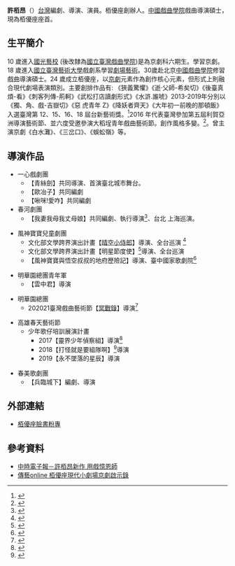 {{Multiple issues|
{{Notability Unreferenced|time=2016-12-26T15:19:08+00:00}}
{{Advert|time=2021-01-16T20:44:52+00:00}}
{{Fanpov|time=2021-01-16T20:44:52+00:00}}
{{Autobiography|time=2021-01-16T20:44:52+00:00}}
}}
{{藝人
| 姓名 = 許栢昂
| 類型 = 導演
| 圖片 =
| 圖片簡介 = 
| 原名 = 
| 羅馬拼音 = Po-Ang Hsu
| 綽號 = 
| 出生日期 = {{birth date and age|1983|06|18}}
| 出生地點 = [[臺灣|臺灣]][[臺北市|臺北市]]
| 國籍 = {{ROC}}
| 逝世日期 = 
| 配偶 =
| 音樂類型 = 
| 職業 =劇場[[編劇|編劇]]、[[導演|導演]]、[[演員|演員]]
| 語言 = 
| 教育程度 = 中國戲曲學院戲劇與影視學碩士戲曲導演研究、[[臺灣藝術大學|臺灣藝術大學]]戲劇學系
| 演奏樂器 = 
| 代表作品 = 
| 活躍年代 = 
| 唱片公司 = 
| 經紀公司 = 
| 相關團體 = 栢優座
| 網站 =
}}

'''許栢昂'''（{{bd|1983年|6月18日}}）[[台灣|台灣]]編劇、導演、演員。栢優座創辦人。[[中國戲曲學院|中國戲曲學院]]戲曲導演碩士，現為栢優座座首。

==生平簡介==

10 歲進入[[國光藝校|國光藝校]]
(後改隸為[[國立臺灣戲曲學院|國立臺灣戲曲學院]])是為京劇科六期生。學習京劇。 18 歲進入[[國立臺灣藝術大學|國立臺灣藝術大學]]戲劇系學習[[劇場藝術|劇場藝術]]。30歲赴北京[[中國戲曲學院|中國戲曲學院]]修習戲曲導演碩士。24 歲成立栢優座，以[[京劇|京劇]]元素作為創作核心元素，但形式上則融合現代劇場表演類別。主要創排作品有: 《狹義驚懼》《逝‧父師-希矣切》《後臺真煩-看》《刺客列傳-荊軻》《武松打店讀劇形式》《水滸.誰唬》2013-2019年分別以《獨、角、戲-吉嶽切》《惡 虎青年 Z》《降妖者齊天》《大年初一前晚的那頓飯》入選臺灣第 12、15、16、18 屆台新藝術獎。<ref>{{cite web |title=第十八屆台新藝術獎 第二季提名結果 |url=https://talks.taishinart.org.tw/award/bulletin/2019041803/award/bulletin/2019071603 |accessdate=2020-03-31 |archive-date=2021-01-21 |archive-url=https://web.archive.org/web/20210121213947/https://talks.taishinart.org.tw/award/bulletin/2019041803/award/bulletin/2019071603 |dead-url=no }}</ref>2016 年代表臺灣參加第五屆利賀亞洲導演藝術節、並六度受邀參演大稻埕青年戲曲藝術節。創作風格多變。<ref>{{cite web |author1=黃朝琴 |title=青年日報專訪 |url=https://www.facebook.com/PoYouSet/photos/a.137399149665123/810766778995020/?type=3&theater |website=facebook |publisher=青年日報 |accessdate=2015-03-05|ref=許栢昂京劇界齊天大聖}}</ref>。曾主演京劇《白水灘》、《三岔口》、《蜈蚣嶺》等。

==導演作品==
*一心戲劇團
**【青絲劍】共同導演、首演臺北城市舞台。
**【歐冶子】共同編劇
**【啾咪!愛咋】共同編劇
*春河劇團
**【我妻我母我丈母娘】共同編劇、執行導演<ref>{{cite web |author1=洪秀瑛 |title=《我妻我母我丈母娘》6日開演 方芳、郎祖筠飆戲 |url=https://www.chinatimes.com/realtimenews/20171005005706-260404?chdtv |website=中時電子報 |publisher=中時電子報 |accessdate=2017-10-05}}</ref>、台北 上海巡演。

*風神寶寶兒童劇團
**文化部文學跨界演出計畫【[[晴空小侍郎|晴空小侍郎]]】導演、全台巡演 <ref name="和鬼怪當好朋友 風神寶寶《晴空小侍郎》到台北">{{cite web |title=和鬼怪當好朋友風神寶寶《晴空小侍郎》到台北 |url=https://gotv.ctitv.com.tw/2017/02/382445.htm |accessdate=2017-02-19 |archive-date=2017-07-06 |archive-url=https://web.archive.org/web/20170706222728/http://gotv.ctitv.com.tw/2017/02/382445.htm |dead-url=no }}</ref>
**文化部文學跨界演出計畫【明星節度使】<ref>{{cite web |title=晴空小侍郎之《明星節度使》風神寶寶兒童劇團│2018夏日生活週 |url=https://event.culture.tw/XCT/portal/Registration/C0103MAction?useLanguage=tw&actId=80050&request_locale=tw |website=臺灣戲曲中心}}</ref>導演、全台巡演 
**【風神寶寶與悟空叔叔的地府歷險記】導演、臺中國家歌劇院<ref>{{cite web |author1=凌美雪 |title=風神寶寶與孫悟空 歌仔戲兒童劇顛覆地府歷險記 |url=https://ent.ltn.com.tw/news/paper/1384310 |website=自由時報 |accessdate=2020-07-06 |archive-date=2020-07-24 |archive-url=https://web.archive.org/web/20200724112600/https://ent.ltn.com.tw/news/paper/1384310 |dead-url=no }}</ref>



*明華園總團青年軍
**【雲中君】導演  

*明華園總團
**202021臺灣戲曲藝術節【[[冥戰錄|冥戰錄]]】導演<ref>{{cite web |author1=陳宛茜 |title=孫翠鳳轉型美豔御姊 明華園挑戰韋宗成漫畫「冥戰錄」 |url=https://udn.com/news/story/7270/5132389 |website=聯合新聞網 |accessdate=2020-12-30 |archive-date=2020-12-30 |archive-url=https://web.archive.org/web/20201230043753/https://udn.com/news/story/7270/5132389 |dead-url=no }}</ref>


*高雄春天藝術節
**少年歌仔培訓展演計畫
***2017【靈界少年偵察組】導演<ref>{{cite web |author1=金名 |title=傳承歌仔戲 《靈界少年偵察組》少年仔挑大樑 |url=https://newtalk.tw/news/view/2017-07-06/91456 |website=新頭殼首頁 |accessdate=2020-03-31 |archive-date=2020-06-11 |archive-url=https://web.archive.org/web/20200611233959/https://newtalk.tw/news/view/2017-07-06/91456 |dead-url=no }}</ref>
***2018【打怪就是要組隊啊】<ref>{{cite web |author1=薛映理 |title=造夢路上的我們《靈界少年偵察組Ⅱ－打怪就是要組隊呀！》 |url=https://pareviews.ncafroc.org.tw/?p=30441 |website=表演藝術評論臺 |access-date=2020-03-31 |archive-date=2020-10-31 |archive-url=https://web.archive.org/web/20201031095159/https://pareviews.ncafroc.org.tw/?p=30441 |dead-url=no }}</ref>導演
***2019【永不墜落的星辰】導演

*春美歌劇團
**【兵臨城下】編劇、導演

==外部連結==
*[https://www.facebook.com/PoYouSet/ 栢優座臉書粉專] {{Wayback|url=https://www.facebook.com/PoYouSet/ |date=20190701142836 }}

==參考資料==
*[http://www.chinatimes.com/newspapers/20140801001947-260115 中時電子報－許栢昂新作 用戲憶恩師] {{Wayback|url=http://www.chinatimes.com/newspapers/20140801001947-260115 |date=20161226221600 }}
*[https://web.archive.org/web/20171216192523/http://magazine.ncfta.gov.tw/onlinearticle_136_464.html 傳藝online 栢優座現代小劇場京劇啟示錄]